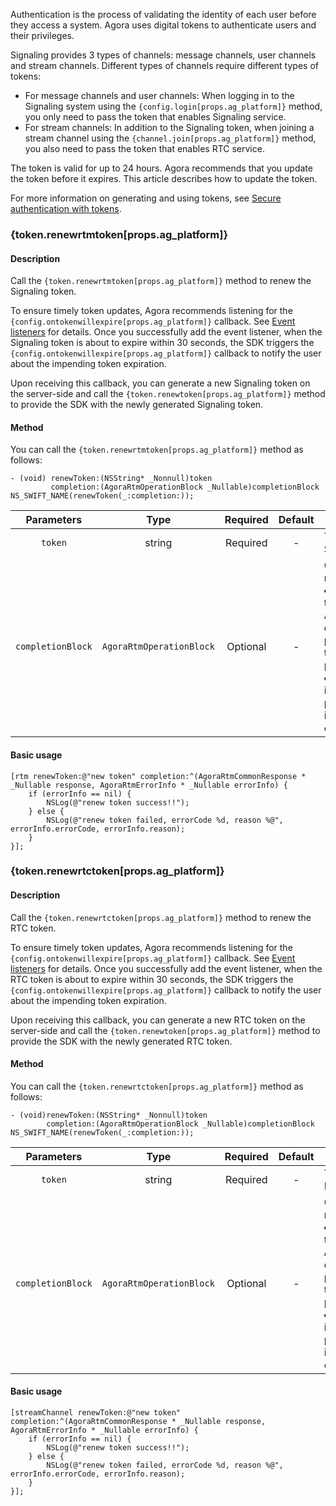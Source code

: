 
Authentication is the process of validating the identity of each user before they access a system. Agora uses digital tokens to authenticate users and their privileges.

Signaling provides 3 types of channels: message channels, user channels and stream channels. Different types of channels require different types of tokens:

- For message channels and user channels: When logging in to the Signaling system using the <code>{config.login[props.ag_platform]}</code> method, you only need to pass the token that enables Signaling service.
- For stream channels: In addition to the Signaling token, when joining a stream channel using the <code>{channel.join[props.ag_platform]}</code> method, you also need to pass the token that enables RTC service.

The token is valid for up to 24 hours. Agora recommends that you update the token before it expires. This article describes how to update the token.

For more information on generating and using tokens, see [Secure authentication with tokens](/signaling/get-started/authentication-workflow).

### {token.renewrtmtoken[props.ag_platform]}

#### Description

<span className="index-desc-renewrtmtoken">Call the <code>{token.renewrtmtoken[props.ag_platform]}</code> method to renew the Signaling token.</span>

To ensure timely token updates, Agora recommends listening for the <code>{config.ontokenwillexpire[props.ag_platform]}</code> callback. See <a href="#event-listeners">Event listeners</a> for details. Once you successfully add the event listener, when the Signaling token is about to expire within 30 seconds, the SDK triggers the <code>{config.ontokenwillexpire[props.ag_platform]}</code> callback to notify the user about the impending token expiration.

Upon receiving this callback, you can generate a new Signaling token on the server-side and call the <code>{token.renewtoken[props.ag_platform]}</code> method to provide the SDK with the newly generated Signaling token.

#### Method

You can call the <code>{token.renewrtmtoken[props.ag_platform]}</code> method as follows:

```objc
- (void) renewToken:(NSString* _Nonnull)token
         completion:(AgoraRtmOperationBlock _Nullable)completionBlock NS_SWIFT_NAME(renewToken(_:completion:));
```

| Parameters | Type | Required | Default | Description |
| :--------------: | :------------------------------------------------------------: | :------: | :----: | ---------------------------------------------------------------------------------------------------------------------------------------------------------------------- |
| `token` | string | Required | - | The newly generated Signaling token. |
| `completionBlock` |                 `AgoraRtmOperationBlock`                  | Optional |    -    | Callback of invocation result:<li>Success: Returns the `AgoraRtmCommonResponse` data in the `response` parameter, and `nil` in the `errorInfo` parameter.</li><li>Failure: Returns `nil` in the `response` parameter, and error information in the `errorInfo` parameter.</li> |

#### Basic usage

```objc 
[rtm renewToken:@"new token" completion:^(AgoraRtmCommonResponse * _Nullable response, AgoraRtmErrorInfo * _Nullable errorInfo) {
    if (errorInfo == nil) {
        NSLog(@"renew token success!!");
    } else {
        NSLog(@"renew token failed, errorCode %d, reason %@", errorInfo.errorCode, errorInfo.reason);
    }
}];
```

### {token.renewrtctoken[props.ag_platform]}

#### Description

<span className="index-desc-renewrtctoken">Call the <code>{token.renewrtctoken[props.ag_platform]}</code> method to renew the RTC token.</span>

To ensure timely token updates, Agora recommends listening for the <code>{config.ontokenwillexpire[props.ag_platform]}</code> callback. See <a href="#event-listeners">Event listeners</a> for details. Once you successfully add the event listener, when the RTC token is about to expire within 30 seconds, the SDK triggers the <code>{config.ontokenwillexpire[props.ag_platform]}</code> callback to notify the user about the impending token expiration.

Upon receiving this callback, you can generate a new RTC token on the server-side and call the <code>{token.renewtoken[props.ag_platform]}</code> method to provide the SDK with the newly generated RTC token.

#### Method

You can call the <code>{token.renewrtctoken[props.ag_platform]}</code> method as follows:

```objc
- (void)renewToken:(NSString* _Nonnull)token
        completion:(AgoraRtmOperationBlock _Nullable)completionBlock NS_SWIFT_NAME(renewToken(_:completion:));
```

| Parameters | Type | Required | Default | Description |
| :--------------: | :------------------------------------------------------------: | :------: | :----: | ---------------------------------------------------------------------------------------------------------------------------------------------------------------------- |
| `token` | string | Required | - | The newly generated RTC token. |
| `completionBlock` |                 `AgoraRtmOperationBlock`                  | Optional |    -    | Callback of invocation result:<li>Success: Returns the `AgoraRtmCommonResponse` data in the `response` parameter, and `nil` in the `errorInfo` parameter.</li><li>Failure: Returns `nil` in the `response` parameter, and error information in the `errorInfo` parameter.</li> |

#### Basic usage

```objc 
[streamChannel renewToken:@"new token" completion:^(AgoraRtmCommonResponse * _Nullable response, AgoraRtmErrorInfo * _Nullable errorInfo) {
    if (errorInfo == nil) {
        NSLog(@"renew token success!!");
    } else {
        NSLog(@"renew token failed, errorCode %d, reason %@", errorInfo.errorCode, errorInfo.reason);
    }
}];
```